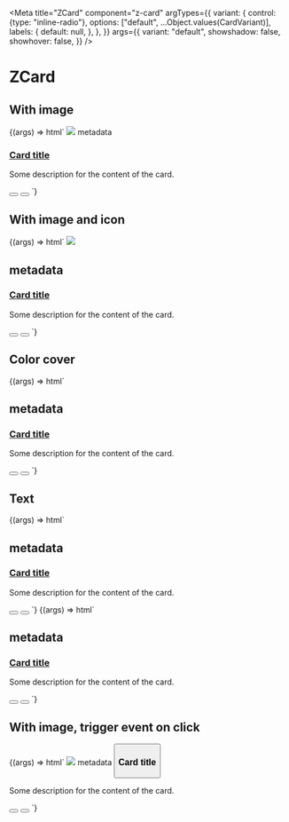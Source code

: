 
<Meta
  title="ZCard"
  component="z-card"
  argTypes={{
    variant: {
      control: {type: "inline-radio"},
      options: ["default", ...Object.values(CardVariant)],
      labels: {
        default: null,
      },
    },
  }}
  args={{
    variant: "default",
    showshadow: false,
    showhover: false,
  }}
/>

# ZCard

## With image

<Canvas>
  <Story name="With image">
    {(args) => html`
      <z-card
        class="demo-card"
        .variant="${args.variant}"
        .showshadow="${args.showshadow}"
        .showhover="${args.showhover}"
      >
        <img
          slot="cover"
          src="https://i.pinimg.com/originals/b9/fc/7e/b9fc7e6b2dd2ca128bcc3412e68994f0.jpg"
        />
        <span
          class="body-5"
          slot="metadata"
        >
          metadata
        </span>
        <a
          href="https://google.it"
          target="_blank"
          slot="title"
        >
          <h3>Card title</h3>
        </a>
        <p
          class="body-3"
          slot="text"
        >
          Some description for the content of the card.
        </p>
        <button slot="action"><z-icon name="share"></z-icon></button>
        <button slot="action"><z-icon name="delete"></z-icon></button>
      </z-card>
    `}
  </Story>
</Canvas>

## With image and icon

<Canvas>
  <Story
    name="With image and icon"
    args={{
      coverIcon: "play-filled",
    }}
  >
    {(args) => html`
      <z-card
        class="demo-card"
        cover-icon="${args.coverIcon}"
        .variant="${args.variant}"
        .showshadow="${args.showshadow}"
      >
        <img
          slot="cover"
          src="https://i.pinimg.com/originals/b9/fc/7e/b9fc7e6b2dd2ca128bcc3412e68994f0.jpg"
        />
        <h2
          class="body-5"
          slot="metadata"
        >
          metadata
        </h2>
        <a
          href="https://google.it"
          target="_blank"
          slot="title"
        >
          <h3>Card title</h3>
        </a>
        <p
          class="body-3"
          slot="text"
        >
          Some description for the content of the card.
        </p>
        <button slot="action"><z-icon name="share"></z-icon></button>
        <button slot="action"><z-icon name="delete"></z-icon></button>
      </z-card>
    `}
  </Story>
</Canvas>

## Color cover

<Canvas>
  <Story
    name="Color cover"
    args={{
      "--z-card--color-cover-background": "var(--yellow500)",
    }}
  >
    {(args) => html`
      <z-card
        class="demo-card"
        .variant="${args.variant}"
        .showshadow="${args.showshadow}"
        style="--z-card--color-cover-background: ${args["--z-card--color-cover-background"]};"
      >
        <h2
          class="body-5"
          slot="metadata"
        >
          metadata
        </h2>
        <a
          href="https://google.it"
          target="_blank"
          slot="title"
        >
          <h3>Card title</h3>
        </a>
        <p
          class="body-3"
          slot="text"
        >
          Some description for the content of the card.
        </p>
        <button slot="action"><z-icon name="share"></z-icon></button>
        <button slot="action"><z-icon name="delete"></z-icon></button>
      </z-card>
    `}
  </Story>
</Canvas>

## Text

<Canvas>
  <Story
    name="Text variant - primary background"
    args={{
      "--z-card--text-border-radius": "4px",
    }}
    parameters={{
      controls: {
        exclude: ["variant"],
      },
    }}
  >
    {(args) => html`
      <z-card
        class="text-variant-card"
        variant="text"
        .showshadow="${args.showshadow}"
        style=${styleMap({
          "--z-card--text-background": "var(--color-primary01)",
          "--z-card--text-border-radius": `${args["--z-card--text-border-radius"]}`,
          "color": "var(--color-text-inverse)",
        })}
      >
        <h2
          class="body-5"
          slot="metadata"
        >
          metadata
        </h2>
        <a
          href="https://google.it"
          target="_blank"
          slot="title"
        >
          <h3>Card title</h3>
        </a>
        <p
          class="body-3"
          slot="text"
        >
          Some description for the content of the card.
        </p>
        <button slot="action">
          <z-icon
            name="share"
            fill="color-surface01"
          ></z-icon>
        </button>
        <button slot="action">
          <z-icon
            name="delete"
            fill="color-surface01"
          ></z-icon>
        </button>
      </z-card>
    `}
  </Story>
  <Story
    name="Text variant - white background and bordered"
    args={{
      "--z-card--text-border": "2px solid var(--gray800)",
      "--z-card--text-border-radius": "4px",
      "--z-card--text-padding": "16px 8px",
    }}
    parameters={{
      controls: {
        exclude: ["variant"],
      },
    }}
  >
    {(args) => html`<z-card
      class="text-variant-card"
      variant="text"
      .showshadow="${args.showshadow}"
      style=${styleMap({
        "--z-card--text-background": `var(--color-white)`,
        "--z-card--text-border": `${args["--z-card--text-border"]}`,
        "--z-card--text-border-radius": `${args["--z-card--text-border-radius"]}`,
        "--z-card--text-padding": `${args["--z-card--text-padding"]}`,
      })}
    >
      <h2
        class="body-5"
        slot="metadata"
      >
        metadata
      </h2>
      <a
        href="https://google.it"
        target="_blank"
        slot="title"
      >
        <h3>Card title</h3>
      </a>
      <p
        class="body-3"
        slot="text"
      >
        Some description for the content of the card.
      </p>
      <button slot="action">
        <z-icon
          name="share"
          fill="color-primary01"
        ></z-icon>
      </button>
      <button slot="action">
        <z-icon
          name="delete"
          fill="color-primary01"
        ></z-icon>
      </button>
    </z-card>`}
  </Story>
</Canvas>

## With image, trigger event on click

<Canvas>
  <Story name="With image and click">
    {(args) => html`
      <script>
        document.getElementById("btn-card").addEventListener("click", (e) => {
          // emit event, do stuff
          alert("Click on card");
        });
      </script>
      <z-card
        class="demo-card"
        .variant="${args.variant}"
        .showshadow="${args.showshadow}"
        .showhover="${args.showhover}"
      >
        <img
          slot="cover"
          src="https://i.pinimg.com/originals/b9/fc/7e/b9fc7e6b2dd2ca128bcc3412e68994f0.jpg"
        />
        <span
          class="body-5"
          slot="metadata"
        >
          metadata
        </span>
        <button
          id="btn-card"
          slot="title"
        >
          <h3>Card title</h3>
        </button>
        <p
          class="body-3"
          slot="text"
        >
          Some description for the content of the card.
        </p>
        <button slot="action"><z-icon name="share"></z-icon></button>
        <button slot="action"><z-icon name="delete"></z-icon></button>
      </z-card>
    `}
  </Story>
</Canvas>

<ArgsTable of="z-card" />
